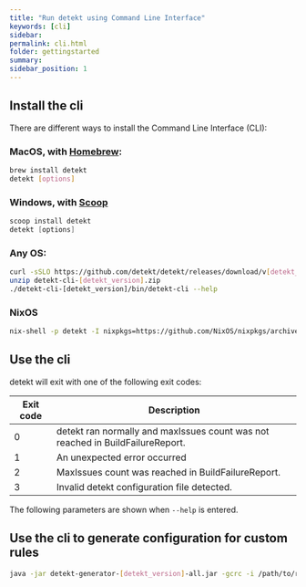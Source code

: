 ```yaml
---
title: "Run detekt using Command Line Interface"
keywords: [cli]
sidebar:
permalink: cli.html
folder: gettingstarted
summary:
sidebar_position: 1
---
```



## Install the cli

There are different ways to install the Command Line Interface (CLI):

### MacOS, with [Homebrew](https://brew.sh/):

```sh
brew install detekt
detekt [options]
```

### Windows, with [Scoop](https://scoop.sh/)

```powershell
scoop install detekt
detekt [options]
```

### Any OS:

```sh
curl -sSLO https://github.com/detekt/detekt/releases/download/v[detekt_version]/detekt-cli-[detekt_version].zip
unzip detekt-cli-[detekt_version].zip
./detekt-cli-[detekt_version]/bin/detekt-cli --help
```

### NixOS

```sh
nix-shell -p detekt -I nixpkgs=https://github.com/NixOS/nixpkgs/archive/[hash].tar.gz --command 'detekt --version' [detekt_version]
```

## Use the cli

detekt will exit with one of the following exit codes:

| Exit code | Description                                                                    |
| --------- | ------------------------------------------------------------------------------ |
| 0         | detekt ran normally and maxIssues count was not reached in BuildFailureReport. |
| 1         | An unexpected error occurred                                                   |
| 2         | MaxIssues count was reached in BuildFailureReport.                             |
| 3         | Invalid detekt configuration file detected.                                    |

The following parameters are shown when `--help` is entered.

<CliOptions />

## Use the cli to generate configuration for custom rules

<CliGeneratorOptions />

```sh
java -jar detekt-generator-[detekt_version]-all.jar -gcrc -i /path/to/rule1, /path/to/rule2
```
